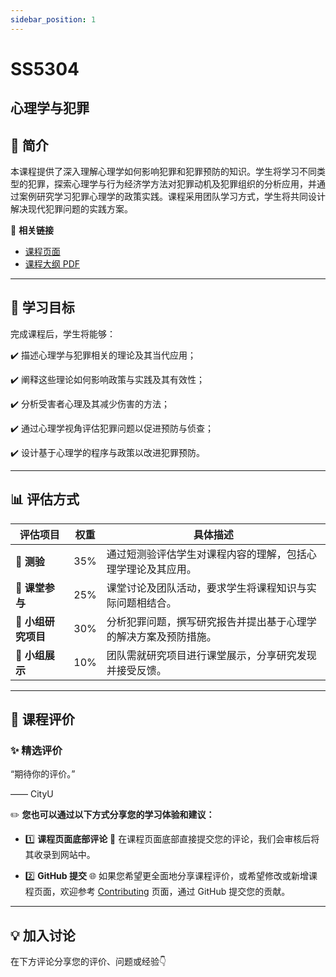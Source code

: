 ```yaml
---
sidebar_position: 1
---
```


# SS5304
## 心理学与犯罪

## **📘 简介**
本课程提供了深入理解心理学如何影响犯罪和犯罪预防的知识。学生将学习不同类型的犯罪，探索心理学与行为经济学方法对犯罪动机及犯罪组织的分析应用，并通过案例研究学习犯罪心理学的政策实践。课程采用团队学习方式，学生将共同设计解决现代犯罪问题的实践方案。

🔗 **相关链接**
- [课程页面](https://www.cityu.edu.hk/catalogue/pg/202425/course/SS5304.htm)
- [课程大纲 PDF](https://www.cityu.edu.hk/catalogue/pg/202425/course/SS5304.pdf)

---

## **🎯 学习目标**

完成课程后，学生将能够：

✔️ 描述心理学与犯罪相关的理论及其当代应用；

✔️ 阐释这些理论如何影响政策与实践及其有效性；

✔️ 分析受害者心理及其减少伤害的方法；

✔️ 通过心理学视角评估犯罪问题以促进预防与侦查；

✔️ 设计基于心理学的程序与政策以改进犯罪预防。

---

## **📊 评估方式**

| **评估项目**             | **权重** | **具体描述**                                                                                       |
|------------------------|---------|---------------------------------------------------------------------------------------------------|
| **📝 测验**             | 35%     | 通过短测验评估学生对课程内容的理解，包括心理学理论及其应用。                                              |
| **💬 课堂参与**          | 25%     | 课堂讨论及团队活动，要求学生将课程知识与实际问题相结合。                                                  |
| **📄 小组研究项目**        | 30%     | 分析犯罪问题，撰写研究报告并提出基于心理学的解决方案及预防措施。                                             |
| **🎤 小组展示**          | 10%     | 团队需就研究项目进行课堂展示，分享研究发现并接受反馈。                                                    |

---

## **💬 课程评价**

### ✨ **精选评价**
<div className={commentStyles.commentBox}>
    <p className={commentStyles.commentText}>
        “期待你的评价。”
    </p>
    <p className={commentStyles.commentAuthor}>—— CityU</p>
</div>

✏️ **您也可以通过以下方式分享您的学习体验和建议：**

- 1️⃣ **课程页面底部评论**
💬 在课程页面底部直接提交您的评论，我们会审核后将其收录到网站中。

- 2️⃣ **GitHub 提交**
🌐 如果您希望更全面地分享课程评价，或希望修改或新增课程页面，欢迎参考 [Contributing](/contributing) 页面，通过 GitHub 提交您的贡献。

---

## **💡 加入讨论**

在下方评论分享您的评价、问题或经验👇
<Utterances />
